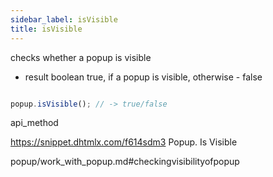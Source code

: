 ```yaml
---
sidebar_label: isVisible
title: isVisible
---
```



          


<Short>
 checks whether a popup is visible



</Short>






- result	boolean 		true, if a popup is visible, otherwise - false


~~~js

popup.isVisible(); // -> true/false


~~~
 api_method

<Descr>



</Descr>


 https://snippet.dhtmlx.com/f614sdm3	Popup. Is Visible

 popup/work_with_popup.md#checkingvisibilityofpopup





